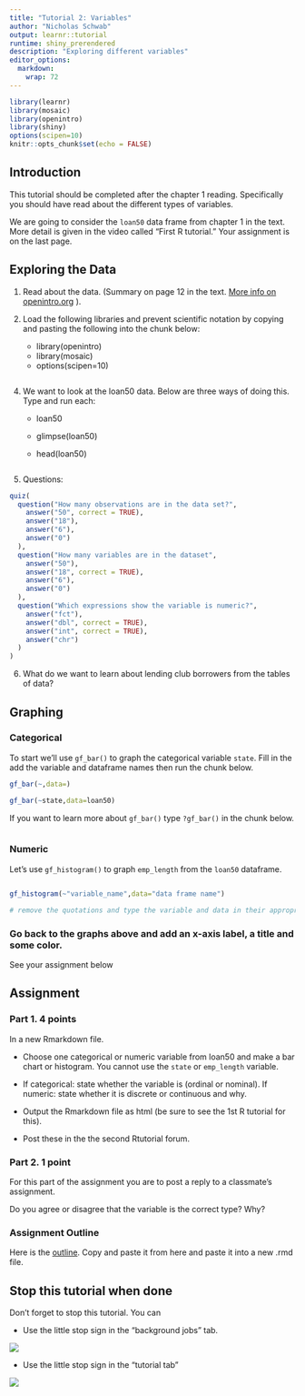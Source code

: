 ```yaml
---
title: "Tutorial 2: Variables"
author: "Nicholas Schwab"
output: learnr::tutorial
runtime: shiny_prerendered
description: "Exploring different variables"
editor_options: 
  markdown: 
    wrap: 72
---
```


```r
library(learnr)
library(mosaic)
library(openintro)
library(shiny)
options(scipen=10)
knitr::opts_chunk$set(echo = FALSE)
```

## Introduction

This tutorial should be completed after the chapter 1 reading.
Specifically you should have read about the different types of
variables.

We are going to consider the `loan50` data frame from chapter 1 in the
text. More detail is given in the video called "First R tutorial." Your
assignment is on the last page.

## Exploring the Data

1.  Read about the data. (Summary on page 12 in the text. [More info on
    openintro.org](https://www.openintro.org/data/index.php?data=loan50)
    ).

2.  Load the following libraries and prevent scientific notation by
    copying and pasting the following into the chunk below:

    -   library(openintro)
    -   library(mosaic)
    -   options(scipen=10)

```r

```

4.  We want to look at the loan50 data. Below are three ways of doing
    this. Type and run each:
    -   loan50

    -   glimpse(loan50)

    -   head(loan50)

```r

```

5.  Questions:

```r
quiz(
  question("How many observations are in the data set?",
    answer("50", correct = TRUE),
    answer("18"),
    answer("6"),
    answer("0")
  ),
  question("How many variables are in the dataset",
    answer("50"),
    answer("18", correct = TRUE),
    answer("6"),
    answer("0")
  ),
  question("Which expressions show the variable is numeric?",
    answer("fct"),
    answer("dbl", correct = TRUE),
    answer("int", correct = TRUE),
    answer("chr")
  )
)
```

6.  What do we want to learn about lending club borrowers from the
    tables of data?

## Graphing

### Categorical

To start we'll use `gf_bar()` to graph the categorical variable `state`.
Fill in the add the variable and dataframe names then run the chunk
below.

```r
gf_bar(~,data=)
```

```r
gf_bar(~state,data=loan50)
```

If you want to learn more about `gf_bar()` type `?gf_bar()` in the chunk
below.

```r

```

### Numeric

Let's use `gf_histogram()` to graph `emp_length` from the `loan50`
dataframe.

```r

```

```r

gf_histogram(~"variable_name",data="data frame name")

# remove the quotations and type the variable and data in their appropriate locations. 
```

### Go back to the graphs above and add an x-axis label, a title and some color.

See your assignment below

## Assignment

### Part 1. 4 points

In a new Rmarkdown file.

-   Choose one categorical or numeric variable from loan50 and make a
    bar chart or histogram. You cannot use the `state` or `emp_length`
    variable.

-   If categorical: state whether the variable is (ordinal or nominal).
    If numeric: state whether it is discrete or continuous and why.

-   Output the Rmarkdown file as html (be sure to see the 1st R tutorial
    for this).

-   Post these in the the second Rtutorial forum.

### Part 2. 1 point

For this part of the assignment you are to post a reply to a classmate's
assignment.

Do you agree or disagree that the variable is the correct type? Why?

### Assignment Outline

Here is the
[outline](https://github.com/Nics-Github/MTH142Rtutorials/blob/master/inst/tutorials/2nd_Rtutorial_variable_types_bar_hist/2nd_tutorial_outline.txt).
Copy and paste it from here and paste it into a new .rmd file.

## Stop this tutorial when done

Don't forget to stop this tutorial. You can

-   Use the little stop sign in the "background jobs" tab.

![](images/background_jobs_stopsign.png)

-   Use the little stop sign in the "tutorial tab"

![](images/tutorial_stop_sign.png)

